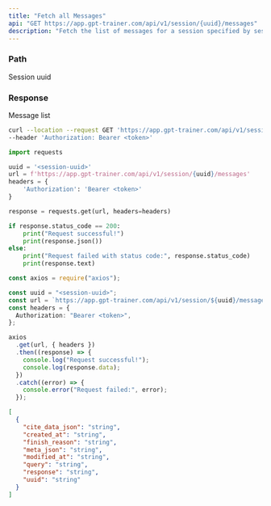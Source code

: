 ```yaml
---
title: "Fetch all Messages"
api: "GET https://app.gpt-trainer.com/api/v1/session/{uuid}/messages"
description: "Fetch the list of messages for a session specified by session uuid"
---
```


### Path

<ParamField path="uuid" type="string" required>
  Session uuid
</ParamField>

### Response

<ResponseField name="" type="object[]">
  Message list
  <Expandable title="Message properties">
    <ResponseField name="uuid" type="string" />
    <ResponseField name="created_at" type="string" />
    <ResponseField name="modified_at" type="string" />
    <ResponseField name="finish_reason" type="string" />
    <ResponseField name="cite_data_json" type="string" />
    <ResponseField name="meta_json" type="string" />
    <ResponseField name="query" type="string" />
    <ResponseField name="response" type="string" />
  </Expandable>
</ResponseField>

<RequestExample>

```bash Curl
curl --location --request GET 'https://app.gpt-trainer.com/api/v1/session/{uuid}/messages' \
--header 'Authorization: Bearer <token>'
```

```py Python
import requests

uuid = '<session-uuid>'
url = f'https://app.gpt-trainer.com/api/v1/session/{uuid}/messages'
headers = {
    'Authorization': 'Bearer <token>'
}

response = requests.get(url, headers=headers)

if response.status_code == 200:
    print("Request successful!")
    print(response.json())
else:
    print("Request failed with status code:", response.status_code)
    print(response.text)
```

```ts JavaScript
const axios = require("axios");

const uuid = "<session-uuid>";
const url = `https://app.gpt-trainer.com/api/v1/session/${uuid}/messages`;
const headers = {
  Authorization: "Bearer <token>",
};

axios
  .get(url, { headers })
  .then((response) => {
    console.log("Request successful!");
    console.log(response.data);
  })
  .catch((error) => {
    console.error("Request failed:", error);
  });
```

</RequestExample>

<ResponseExample>

```json Response
[
  {
    "cite_data_json": "string",
    "created_at": "string",
    "finish_reason": "string",
    "meta_json": "string",
    "modified_at": "string",
    "query": "string",
    "response": "string",
    "uuid": "string"
  }
]
```

</ResponseExample>

